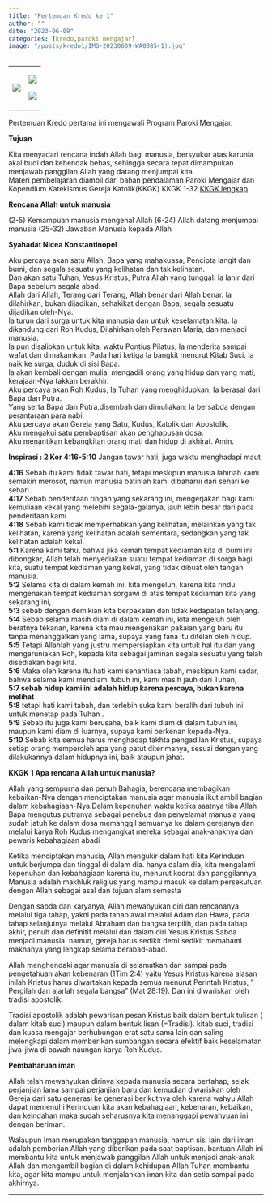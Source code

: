 ```yaml
---
title: "Pertemuan Kredo ke 1"
author: ""
date: "2023-06-09"
categories: [kredo,paroki mengajar]
image: "/posts/kredo1/IMG-20230609-WA0085(1).jpg"
---
```


+-----------------------------------------------+-----------------------------------------------+
| ![](/posts/kredo1/IMG-20230609-WA0089(1).jpg) | ![](/posts/kredo1/IMG-20230609-WA0079(1).jpg) |
|                                               |                                               |
|                                               | ![](/posts/kredo1/IMG-20230609-WA0085(1).jpg) |
+-----------------------------------------------+-----------------------------------------------+

Pertemuan Kredo pertama ini mengawali Program Paroki Mengajar. 

**Tujuan**

Kita menyadari rencana indah Allah bagi manusia, bersyukur atas karunia akal budi dan kehendak bebas, sehingga secara tepat dimampukan menjawab panggilan Allah yang datang menjumpai kita.\
Materi pembelajaran diambil dari bahan pendalaman Paroki Mengajar dan Kopendium Katekismus Gereja Katolik(KKGK) KKGK 1-32 [KKGK lengkap](/posts/KompendiumKatekismus.pdf)

**Rencana Allah untuk manusia**

(2-5) Kemampuan manusia mengenal Allah (6-24) Allah datang menjumpai manusia (25-32) Jawaban Manusia kepada Allah

**Syahadat Nicea Konstantinopel**

Aku percaya akan satu Allah, Bapa yang mahakuasa, Pencipta langit dan bumi, dan segala sesuatu yang kelihatan dan tak kelihatan.\
Dan akan satu Tuhan, Yesus Kristus, Putra Allah yang tunggal. Ia lahir dari Bapa sebelum segala abad.\
Allah dari Allah, Terang dari Terang, Allah benar dari Allah benar. Ia dilahirkan, bukan dijadikan, sehakikat dengan Bapa; segala sesuatu dijadikan oleh-Nya.\
Ia turun dari surga untuk kita manusia dan untuk keselamatan kita. Ia dikandung dari Roh Kudus, Dilahirkan oleh Perawan Maria, dan menjadi manusia.\
Ia pun disalibkan untuk kita, waktu Pontius Pilatus; Ia menderita sampai wafat dan dimakamkan. Pada hari ketiga Ia bangkit menurut Kitab Suci. Ia naik ke surga, duduk di sisi Bapa.\
Ia akan kembali dengan mulia, mengadili orang yang hidup dan yang mati; kerajaan-Nya takkan berakhir.\
Aku percaya akan Roh Kudus, Ia Tuhan yang menghidupkan; Ia berasal dari Bapa dan Putra.\
Yang serta Bapa dan Putra,disembah dan dimuliakan; Ia bersabda dengan perantaraan para nabi.\
Aku percaya akan Gereja yang Satu, Kudus, Katolik dan Apostolik.\
Aku mengakui satu pembaptisan akan penghapusan dosa.\
Aku menantikan kebangkitan orang mati dan hidup di akhirat. Amin.

**Inspirasi : 2 Kor 4:16-5:10** Jangan tawar hati, juga waktu menghadapi maut

**4:16** Sebab itu kami tidak tawar hati, tetapi meskipun manusia lahiriah kami semakin merosot, namun manusia batiniah kami dibaharui dari sehari ke sehari.\
**4:17** Sebab penderitaan ringan yang sekarang ini, mengerjakan bagi kami kemuliaan kekal yang melebihi segala-galanya, jauh lebih besar dari pada penderitaan kami.\
**4:18** Sebab kami tidak memperhatikan yang kelihatan, melainkan yang tak kelihatan, karena yang kelihatan adalah sementara, sedangkan yang tak kelihatan adalah kekal.\
**5:1** Karena kami tahu, bahwa jika kemah tempat kediaman kita di bumi ini dibongkar, Allah telah menyediakan suatu tempat kediaman di sorga bagi kita, suatu tempat kediaman yang kekal, yang tidak dibuat oleh tangan manusia.\
**5:2** Selama kita di dalam kemah ini, kita mengeluh, karena kita rindu mengenakan tempat kediaman sorgawi di atas tempat kediaman kita yang sekarang ini,\
**5:3** sebab dengan demikian kita berpakaian dan tidak kedapatan telanjang.\
**5:4** Sebab selama masih diam di dalam kemah ini, kita mengeluh oleh beratnya tekanan, karena kita mau mengenakan pakaian yang baru itu tanpa menanggalkan yang lama, supaya yang fana itu ditelan oleh hidup.\
**5:5** Tetapi Allahlah yang justru mempersiapkan kita untuk hal itu dan yang mengaruniakan Roh, kepada kita sebagai jaminan segala sesuatu yang telah disediakan bagi kita.\
**5:6** Maka oleh karena itu hati kami senantiasa tabah, meskipun kami sadar, bahwa selama kami mendiami tubuh ini, kami masih jauh dari Tuhan,\
**5:7 sebab hidup kami ini adalah hidup karena percaya, bukan karena melihat**\
**5:8** tetapi hati kami tabah, dan terlebih suka kami beralih dari tubuh ini untuk menetap pada Tuhan .\
**5:9** Sebab itu juga kami berusaha, baik kami diam di dalam tubuh ini, maupun kami diam di luarnya, supaya kami berkenan kepada-Nya.\
**5:10** Sebab kita semua harus menghadap takhta pengadilan Kristus, supaya setiap orang memperoleh apa yang patut diterimanya, sesuai dengan yang dilakukannya dalam hidupnya ini, baik ataupun jahat.

**KKGK 1 Apa rencana Allah untuk manusia?**

Allah yang sempurna dan penuh Bahagia, berencana membagikan kebaikan-Nya dengan menciptakan manusia agar manusia ikut ambil bagian dalam kebahagiaan-Nya.Dalam kepenuhan waktu ketika saatnya tiba Allah Bapa mengutus putranya sebagai penebus dan penyelamat manusia yang sudah jatuh ke dalam dosa memanggil semuanya ke dalam gerejanya dan melalui karya Roh Kudus mengangkat mereka sebagai anak-anaknya dan pewaris kebahagiaan abadi

Ketika menciptakan manusia, Allah mengukir dalam hati kita Kerinduan untuk berjumpa dan tinggal di dalam dia. hanya dalam dia, kita mengalami kepenuhan dan kebahagiaan karena itu, menurut kodrat dan panggilannya, Manusia adalah makhluk religius yang mampu masuk ke dalam persekutuan dengan Allah sebagai asal dan tujuan alam semesta

Dengan sabda dan karyanya, Allah mewahyukan diri dan rencananya melalui tiga tahap, yakni pada tahap awal melalui Adam dan Hawa, pada tahap selanjutnya melalui Abraham dan bangsa terpilih, dan pada tahap akhir, penuh dan definitif melalui dan dalam diri Yesus Kristus Sabda menjadi manusia. namun, gereja harus sedikit demi sedikit memahami maknanya yang lengkap selama berabad-abad.

Allah menghendaki agar manusia di selamatkan dan sampai pada pengetahuan akan kebenaran (1Tim 2:4) yaitu Yesus Kristus karena alasan inilah Kristus harus diwartakan kepada semua menurut Perintah Kristus, " Pergilah dan ajarlah segala bangsa" (Mat 28:19). Dan ini diwariskan oleh tradisi apostolik.

Tradisi apostolik adalah pewarisan pesan Kristus baik dalam bentuk tulisan ( dalam kitab suci) maupun dalam bentuk lisan (=Tradisi). kitab suci, tradisi dan kuasa mengajar berhubungan erat satu sama lain dan saling melengkapi dalam memberikan sumbangan secara efektif baik keselamatan jiwa-jiwa di bawah naungan karya Roh Kudus.

**Pembaharuan iman**

Allah telah mewahyukan dirinya kepada manusia secara bertahap, sejak perjanjian lama sampai perjanjian baru dan kemudian diwariskan oleh Gereja dari satu generasi ke generasi berikutnya oleh karena wahyu Allah dapat memenuhi Kerinduan kita akan kebahagiaan, kebenaran, kebaikan, dan keindahan maka sudah seharusnya kita menanggapi pewahyuan ini dengan beriman.

Walaupun Iman merupakan tanggapan manusia, namun sisi lain dari iman adalah pemberian Allah yang diberikan pada saat baptisan. bantuan Allah ini membantu kita untuk menjawab panggilan Allah untuk menjadi anak-anak Allah dan mengambil bagian di dalam kehidupan Allah Tuhan membantu kita, agar kita mampu untuk menjalankan iman kita dan setia sampai pada akhirnya.

------------------------------------------------------------------------
